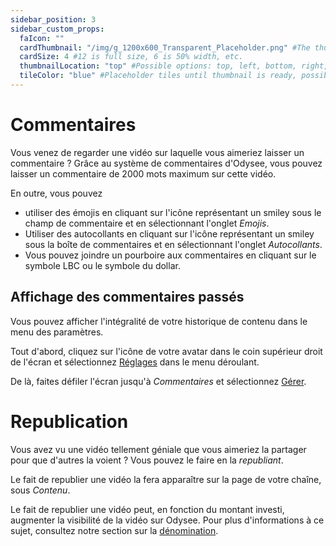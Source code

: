 ```yaml
---
sidebar_position: 3
sidebar_custom_props:
  faIcon: ""
  cardThumbnail: "/img/g_1200x600_Transparent_Placeholder.png" #The thumbnail on the category card.
  cardSize: 4 #12 is full size, 6 is 50% width, etc.
  thumbnailLocation: "top" #Possible options: top, left, bottom, right, none
  tileColor: "blue" #Placeholder tiles until thumbnail is ready, possible options: blue, cream, darkpurple, lightpurple, mauve, orange, pink, none
---
```


# Commentaires

Vous venez de regarder une vidéo sur laquelle vous aimeriez laisser un commentaire ? Grâce au système de commentaires d'Odysee, vous pouvez laisser un commentaire de 2000 mots maximum sur cette vidéo.

En outre, vous pouvez

- utiliser des émojis en cliquant sur l'icône représentant un smiley sous le champ de commentaire et en sélectionnant l'onglet *Emojis*.
- Utiliser des autocollants en cliquant sur l'icône représentant un smiley sous la boîte de commentaires et en sélectionnant l'onglet *Autocollants*.
- Vous pouvez joindre un pourboire aux commentaires en cliquant sur le symbole LBC ou le symbole du dollar.

## Affichage des commentaires passés

Vous pouvez afficher l'intégralité de votre historique de contenu dans le menu des paramètres.

Tout d'abord, cliquez sur l'icône de votre avatar dans le coin supérieur droit de l'écran et sélectionnez [<OdyseeIcon type="cogwheel"/> Réglages](https://odysee.com/$/settings) dans le menu déroulant.

De là, faites défiler l'écran jusqu'à *Commentaires* et sélectionnez [<OdyseeIcon type="chevronright"/> Gérer](https://odysee.com/$/settings/ownComments).

# Republication

Vous avez vu une vidéo tellement géniale que vous aimeriez la partager pour que d'autres la voient ? Vous pouvez le faire en la *republiant*.

Le fait de republier une vidéo la fera apparaître sur la page de votre chaîne, sous *Contenu*.

Le fait de republier une vidéo peut, en fonction du montant investi, augmenter la visibilité de la vidéo sur Odysee. Pour plus d'informations à ce sujet, consultez notre section sur la [dénomination](https://help.odysee.tv/category-blockchain/category-staking/naming).
